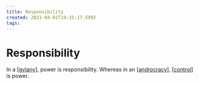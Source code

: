 ```yaml
---
title: Responsibility
created: 2021-04-01T19:15:17.599Z
tags:
---
```


# Responsibility

In a [[gylany]], power is responsibility.
Whereas in an [[androcracy]], [[control]] is power.

[//begin]: # "Autogenerated link references for markdown compatibility"
[gylany]: ../get-real/gylany "Gylany"
[androcracy]: androcracy "androcracy"
[control]: control "control"
[//end]: # "Autogenerated link references"